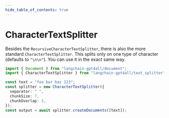 ```yaml
---
hide_table_of_contents: true
---
```


# CharacterTextSplitter

Besides the `RecursiveCharacterTextSplitter`, there is also the more standard `CharacterTextSplitter`. This splits only on one type of character (defaults to `"\n\n"`). You can use it in the exact same way.

```typescript
import { Document } from "langchain-gpt4all/document";
import { CharacterTextSplitter } from "langchain-gpt4all/text_splitter";

const text = "foo bar baz 123";
const splitter = new CharacterTextSplitter({
  separator: " ",
  chunkSize: 7,
  chunkOverlap: 3,
});
const output = await splitter.createDocuments([text]);
```
